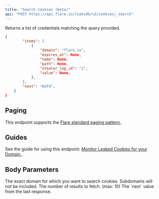 ```yaml
---
title: "Search Cookies (beta)"
api: "POST https://api.flare.io/leaksdb/v2/cookies/_search"
---
```


Returns a list of credentials matching the query provided.

<ResponseExample>

```json Response Example
{
        "items": [
            {
                "domain": "flare.io",
                "expires_at": None,
                "name": None,
                "path": None,
                "stealer_log_id": "1",
                "value": None,
            },
        ],
        "next": "WzFd",
    }
}
```

</ResponseExample>

## Paging

This endpoint supports the 
[Flare standard paging pattern <Icon icon="book" size={16} />](/concepts/paging).

## Guides

See the guide for using this endpoint:
[Monitor Leaked Cookies for your Domain <Icon icon="book" size={16} />](/guides/cookie-monitoring).

## Body Parameters

<ParamField body="domain" type="string">
  The exact domain for which you want to search cookies. Subdomains will not be included.
</ParamField>

<ParamField body="size" type="number">
  The number of results to fetch. (max: 10)
</ParamField>

<ParamField body="from" type="string">
  The `next` value from the last response.
</ParamField>
